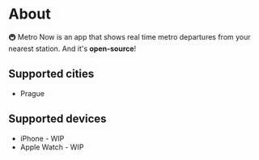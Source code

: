 # About

🚇 Metro Now is an app that shows real time metro departures from your nearest station. And it's **open-source**!

## Supported cities

-   Prague

## Supported devices

-   iPhone - WIP
-   Apple Watch - WIP
